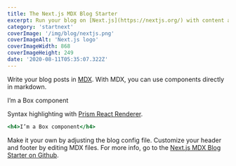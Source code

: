 ```yaml
---
title: The Next.js MDX Blog Starter
excerpt: Run your blog on [Next.js](https://nextjs.org/) with content authoring in [MDX](https://mdxjs.com/), design theme and styling with [Theme UI](https://theme-ui.com/components), and deploy with [Vercel](https://vercel.com/).
category: 'startnext'
coverImage: '/img/blog/nextjs.png'
coverImageAlt: 'Next.js logo'
coverImageWidth: 868
coverImageHeight: 249
date: '2020-08-11T05:35:07.322Z'
---
```


Write your blog posts in [MDX](https://mdxjs.com/). With MDX, you can use components directly in markdown.

<p className="header_wrap">I’m a Box component</p>

Syntax highlighting with [Prism React Renderer](https://github.com/FormidableLabs/prism-react-renderer).

```jsx
<h4>I’m a Box component</h4>
```

Make it your own by adjusting the blog config file. Customize your header and footer by editing MDX files. For more info, go to the [Next.js MDX Blog Starter on Github](https://github.com/johnpolacek/nextjs-mdx-blog-starter).
